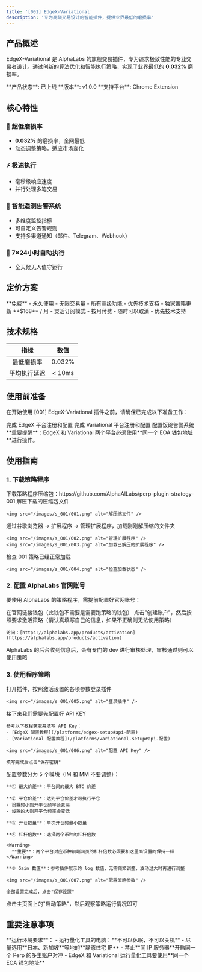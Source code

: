 ```yaml
---
title: '[001] EdgeX-Variational'
description: '专为高频交易设计的智能插件，提供业界最低的磨损率'
---
```


## 产品概述

EdgeX-Variational 是 AlphaLabs 的旗舰交易插件，专为追求极致性能的专业交易者设计。通过创新的算法优化和智能执行策略，实现了业界最低的 **0.032%** 磨损率。

<Info>
  **产品状态**: 已上线  
  **版本**: v1.0.0
  **支持平台**: Chrome Extension
</Info>

## 核心特性

### 🚀 超低磨损率

- **0.032%** 的磨损率，全网最低
- 动态调整策略，适应市场变化

### ⚡ 极速执行

- 毫秒级响应速度
- 并行处理多笔交易

### 🔔 智能遥测告警系统
- 多维度监控指标
- 可自定义告警规则
- 支持多渠道通知（邮件、Telegram、Webhook）

### 🤖 7×24小时自动执行

- 全天候无人值守运行

## 定价方案

<CardGroup cols={2}>
  <Card title="AlphaLabs 邀请码" icon="star">
    **免费** - 永久使用
    - 无限交易量
    - 所有高级功能
    - 优先技术支持
    - 独家策略更新
  </Card>
  <Card title="月费订阅" icon="credit-card">
    **$168** / 月
    - 灵活订阅模式
    - 按月付费
    - 随时可以取消
    - 优先技术支持
  </Card>
</CardGroup>

## 技术规格

| 指标 | 数值 |
|:----:|:----:|
| 最低磨损率 | 0.032% |
| 平均执行延迟 | < 10ms |

## 使用前准备

在开始使用 [001] EdgeX-Variational 插件之前，请确保已完成以下准备工作：

<CardGroup cols={3}>
  <Card title="EdgeX 平台" icon="chart-line" href="/platforms/edgex-setup">
    完成 EdgeX 平台注册和配置
  </Card>
  <Card title="Variational 平台" icon="chart-mixed" href="/platforms/variational-setup">
    完成 Variational 平台注册和配置
  </Card>
  <Card title="安全警告" icon="shield" href="/platforms/security-alerts">
    配置饭碗告警系统
  </Card>
</CardGroup>

<Warning>
**重要提醒**：EdgeX 和 Variational 两个平台必须使用**同一个 EOA 钱包地址**进行操作。
</Warning>

## 使用指南

### 1. 下载策略程序

<Steps>
  <Step title="下载压缩包">
    下载策略程序压缩包：https://github.com/AlphaAILabs/perp-plugin-strategy-001
  </Step>

  <Step title="解压缩">
    解压下载的压缩包文件

    <img src="/images/s_001/001.png" alt="解压缩文件" />
  </Step>

  <Step title="加载扩展程序">
    通过谷歌浏览器 → 扩展程序 → 管理扩展程序，加载刚刚解压缩的文件夹

    <img src="/images/s_001/002.png" alt="管理扩展程序" />
    <img src="/images/s_001/003.png" alt="加载已解压的扩展程序" />
  </Step>

  <Step title="检查加载状态">
    检查 001 策略已经正常加载

    <img src="/images/s_001/004.png" alt="检查加载状态" />
  </Step>
</Steps>

### 2. 配置 AlphaLabs 官网账号

要使用 AlphaLabs 的策略程序，需提前配置好官网账号：

<Steps>
  <Step title="连接钱包">
    在官网链接钱包（此钱包不需要是需要跑策略的钱包）
  </Step>

  <Step title="创建账户">
    点击"创建账户"，然后按照要求激活策略（请认真填写自己的信息，如果不正确则无法使用策略）

    访问：[https://alphalabs.app/products/activation](https://alphalabs.app/products/activation)
  </Step>

  <Step title="等待审核">
    AlphaLabs 的后台收到信息后，会有专门的 dev 进行审核处理，审核通过则可以使用策略
  </Step>
</Steps>

### 3. 使用程序策略

<Steps>
  <Step title="登录插件">
    打开插件，按照激活设置的各项参数登录插件

    <img src="/images/s_001/005.png" alt="登录插件" />
  </Step>

  <Step title="配置 API Key">
    接下来我们需要先配置好 API KEY

    参考以下教程获取并填写 API Key：
    - [EdgeX 配置教程](/platforms/edgex-setup#api-配置)
    - [Variational 配置教程](/platforms/variational-setup#api-配置)

    <img src="/images/s_001/006.png" alt="配置 API Key" />

    填写完成后点击"保存密钥"
  </Step>

  <Step title="配置策略参数">
    配置参数分为 5 个模块（IM 和 MM 不要调整）：

    **① 最大价差**：平台间的最大 BTC 价差

    **② 平仓价差**：达到平仓价差才可执行平仓
    - 设置的小则开平仓频率会变高
    - 设置的大则开平仓频率会变低

    **③ 开仓数量**：单次开仓的最小数量

    **④ 杠杆倍数**：选择两个币种的杠杆倍数

    <Warning>
      **重要**：两个平台对应币种前端网页的杠杆倍数必须要和这里面设置的保持一样
    </Warning>

    **⑤ Gain 数值**：参考插件展示的 log 数值，无需频繁调整，波动过大时再进行调整

    <img src="/images/s_001/007.png" alt="配置策略参数" />

    全部设置完成后，点击"保存设置"
  </Step>

  <Step title="启动策略">
    点击主页面上的"启动策略"，然后观察策略运行情况即可
  </Step>
</Steps>

## 重要注意事项

<Warning>
  **运行环境要求**：
  - 运行量化工具的电脑：**不可以休眠，不可以关机**
  - 尽量选用**日本、新加坡**等地的**静态住宅 IP**
  - 禁止**同 IP 服务器**开启同一个 Perp 的多主账户对冲
  - EdgeX 和 Variational 运行量化工具要使用**同一个 EOA 钱包地址**
</Warning>

